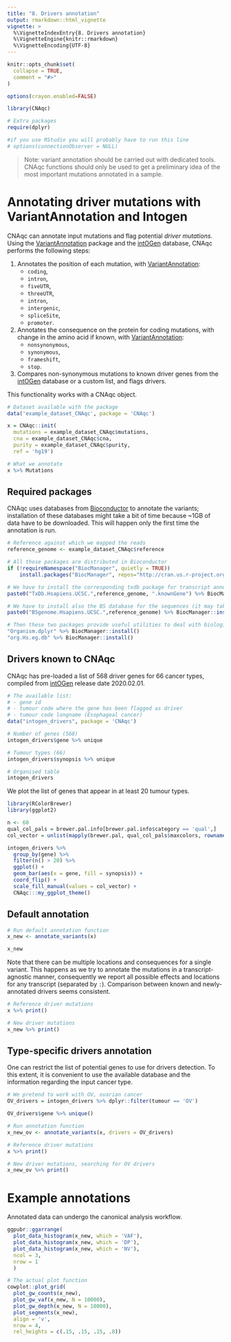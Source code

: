```yaml
---
title: "8. Drivers annotation"
output: rmarkdown::html_vignette
vignette: >
  %\VignetteIndexEntry{8. Drivers annotation}
  %\VignetteEngine{knitr::rmarkdown}
  %\VignetteEncoding{UTF-8}
---
```


```r
knitr::opts_chunk$set(
  collapse = TRUE,
  comment = "#>"
)

options(crayon.enabled=FALSE)
```

```r
library(CNAqc)

# Extra packages
require(dplyr)

#if you use RStudio you will probably have to run this line
# options(connectionObserver = NULL)
```

>Note: variant annotation should be carried out with dedicated tools. CNAqc functions should only be used to get a preliminary idea of the most important mutations annotated in a sample.

# Annotating driver mutations with VariantAnnotation and Intogen

CNAqc can annotate input mutations and flag potential _driver mutations_. Using the [VariantAnnotation](https://bioconductor.org/packages/release/bioc/html/VariantAnnotation.html) package and the [intOGen](https://www.intogen.org/search) database, CNAqc performs the following steps:

1. Annotates the position of each mutation, with [VariantAnnotation](https://bioconductor.org/packages/release/bioc/html/VariantAnnotation.html):
    - `coding`, 
    - `intron`, 
    - `fiveUTR`, 
    - `threeUTR`,
    - `intron`,
    - `intergenic`, 
    - `spliceSite`, 
    - `promoter`.
    
2. Annotates the consequence on the protein for coding mutations, with change in the amino acid if known, with [VariantAnnotation](https://bioconductor.org/packages/release/bioc/html/VariantAnnotation.html):
    - `nonsynonymous`, 
    - `synonymous`, 
    -  `frameshift`,
    -  `stop`.
    
3. Compares non-synonymous mutations to known driver genes from the [intOGen](https://www.intogen.org/search) database or a custom list, and flags drivers.


This functionality works with a CNAqc object.

```r
# Dataset available with the package 
data('example_dataset_CNAqc', package = 'CNAqc')

x = CNAqc::init(
  mutations = example_dataset_CNAqc$mutations, 
  cna = example_dataset_CNAqc$cna,
  purity = example_dataset_CNAqc$purity,
  ref = 'hg19')

# What we annotate
x %>% Mutations
```

## Required packages

CNAqc uses databases from [Bioconductor](https://www.bioconductor.org/) to annotate the variants; installation of these databases might take a bit of time because ~1GB of data have to be downloaded. This will happen only the first time the annotation is run.

```r
# Reference against which we mapped the reads
reference_genome <- example_dataset_CNAqc$reference

# All those packages are distributed in Bioconductor
if (!requireNamespace("BiocManager", quietly = TRUE))
    install.packages("BiocManager", repos="http://cran.us.r-project.org")

# We have to install the corresponding txdb package for transcript annotations
paste0("TxDb.Hsapiens.UCSC.",reference_genome, ".knownGene") %>% BiocManager::install()

# We have to install also the BS database for the sequences (it may take some time)
paste0("BSgenome.Hsapiens.UCSC.",reference_genome) %>% BiocManager::install()

# Then these two packages provide useful utilities to deal with biological databases
"Organism.dplyr" %>% BiocManager::install()
"org.Hs.eg.db" %>% BiocManager::install()
```

## Drivers known to CNAqc

CNAqc has pre-loaded a list of 568 driver genes for 66 cancer types, compiled from [intOGen](https://www.intogen.org/download) release date 2020.02.01.

```r
# The available list:
# - gene id
# - tumour code where the gene has been flagged as driver
# - tumour code longname (Esophageal cancer)
data("intogen_drivers", package = 'CNAqc')

# Number of genes (568)
intogen_drivers$gene %>% unique

# Tumour types (66)
intogen_drivers$synopsis %>% unique

# Organised table
intogen_drivers
```

We plot the list of genes that appear in at least 20 tumour types.
```r
library(RColorBrewer)
library(ggplot2)

n <- 60
qual_col_pals = brewer.pal.info[brewer.pal.info$category == 'qual',]
col_vector = unlist(mapply(brewer.pal, qual_col_pals$maxcolors, rownames(qual_col_pals)))

intogen_drivers %>% 
  group_by(gene) %>% 
  filter(n() > 20) %>% 
  ggplot() + 
  geom_bar(aes(x = gene, fill = synopsis)) +
  coord_flip() +
  scale_fill_manual(values = col_vector) +
  CNAqc:::my_ggplot_theme()
```

## Default annotation

```r
# Run default annotation function
x_new <- annotate_variants(x)

x_new
```

Note that there can be multiple locations and consequences for a single variant.  This happens as we try to annotate the mutations in a transcript-agnostic manner, consequently we report all possible effects and locations for any transcript (separated by `:`). Comparison between known and newly-annotated drivers seems consistent.

```r
# Reference driver mutations
x %>% print()

# New driver mutations
x_new %>% print()
```

## Type-specific drivers annotation

One can restrict the list of potential genes to use for drivers detection. To this extent, it is convenient to use the available database and the information regarding the input cancer type.

```r
# We pretend to work with OV, ovarian cancer
OV_drivers = intogen_drivers %>% dplyr::filter(tumour == 'OV')

OV_drivers$gene %>% unique()

# Run annotation function
x_new_ov <- annotate_variants(x, drivers = OV_drivers)

# Reference driver mutations
x %>% print()

# New driver mutations, searching for OV drivers
x_new_ov %>% print()
```


# Example annotations

Annotated data can undergo the canonical analysis workflow.


```r
ggpubr::ggarrange(
  plot_data_histogram(x_new, which = 'VAF'),
  plot_data_histogram(x_new, which = 'DP'),
  plot_data_histogram(x_new, which = 'NV'),
  ncol = 3,
  nrow = 1
  )
```

```r
# The actual plot function
cowplot::plot_grid(
  plot_gw_counts(x_new),
  plot_gw_vaf(x_new, N = 10000),
  plot_gw_depth(x_new, N = 10000),
  plot_segments(x_new),
  align = 'v',
  nrow = 4,
  rel_heights = c(.15, .15, .15, .8))
```



